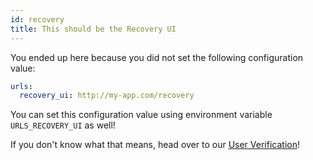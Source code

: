 ```yaml
---
id: recovery
title: This should be the Recovery UI
---
```


You ended up here because you did not set the following configuration value:

```yaml title="path/to/kratos/config.yml
urls:
  recovery_ui: http://my-app.com/recovery
```

You can set this configuration value using environment variable `URLS_RECOVERY_UI`
as well!

If you don't know what that means, head over to our
[User Verification](../self-service/flows/account-recovery)!

